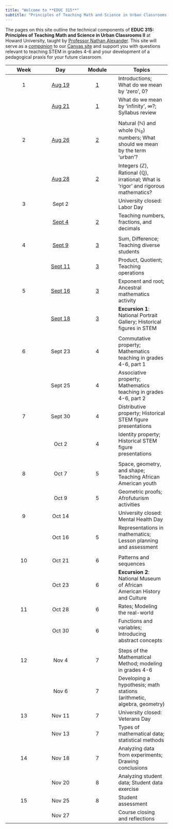 ```yaml
---
title: "Welcome to **EDUC 315**"
subtitle: "Principles of Teaching Math and Science in Urban Classrooms II"
---
```


The pages on this site outline the technical components of **EDUC 315: Principles of Teaching Math and Science in Urban Classrooms II** at Howard University, taught by [Professor Nathan Alexander](https://professornaite.github.io){target="_blank"}. This site will serve as a <u>*companion*</u> to our [Canvas site](https://canvas.howard.edu/courses/53402){target="_blank"} and support you with questions relevant to teaching STEM in grades 4-6 and your development of a pedagogical praxis for your future classroom.

::: column-screen-inset-right
| Week |                            Day                            |                       Module                        | Topics                                                                                                  |
|:---------------:|:---------------:|:---------------:|-----------------------|
|  1   |              [Aug 19](modules/module01.html)              |             [1](modules/module01.html)              | Introductions; What do we mean by ‘zero’, $0$?                                                          |
|      |              [Aug 21](modules/module01.html)              |             [1](modules/module01.html)              | What do we mean by ‘infinity’, $\infty$?; Syllabus review                                               |
|      |                                                           |                                                     |                                                                                                         |
|  2   |              [Aug 26](modules/module02.html)              |             [2](modules/module02.html)              | Natural ($\mathbb{N}$) and whole ($\mathbb{N_0}$) numbers; What should we mean by the term ‘urban’?     |
|      |              [Aug 28](modules/module02.html)              |             [2](modules/module02.html)              | Integers ($\mathbb{Z}$), Rational ($\mathbb{Q}$), irrational; What is ‘rigor’ and rigorous mathematics? |
|  3   |                          Sept 2                           |                                                     | University closed: Labor Day                                                                            |
|      |              [Sept 4](modules/module02.html)              |             [2](modules/module02.html)              | Teaching numbers, fractions, and decimals                                                               |
|      |                                                           |                                                     |                                                                                                         |
|  4   |    [Sept 9](modules/module03.html#sum-and-difference)     |    [3](modules/module03.html#sum-and-difference)    | Sum, Difference; Teaching diverse students                                                              |
|      |   [Sept 11](modules/module03.html#product-and-quotient)   |   [3](modules/module03.html#product-and-quotient)   | Product, Quotient; Teaching operations                                                                  |
|  5   |   [Sept 16](modules/module03.html#exponents-and-roots)    |   [3](modules/module03.html#exponents-and-roots)    | Exponent and root; Ancestral mathematics activity                                                       |
|      | [Sept 18](modules/module03.html#stem-figures-and-history) | [3](modules/module03.html#stem-figures-and-history) | **Excursion 1**: National Portrait Gallery; Historical figures in STEM                                  |
|      |                                                           |                                                     |                                                                                                         |
|  6   |                          Sept 23                          |                          4                          | Commutative property; Mathematics teaching in grades 4-6, part 1                                        |
|      |                          Sept 25                          |                          4                          | Associative property; Mathematics teaching in grades 4-6, part 2                                        |
|  7   |                          Sept 30                          |                          4                          | Distributive property; Historical STEM figure presentations                                             |
|      |                           Oct 2                           |                          4                          | Identity property; Historical STEM figure presentations                                                 |
|      |                                                           |                                                     |                                                                                                         |
|  8   |                           Oct 7                           |                          5                          | Space, geometry, and shape; Teaching African American youth                                             |
|      |                           Oct 9                           |                          5                          | Geometric proofs; Afrofuturism activities                                                               |
|  9   |                          Oct 14                           |                                                     | University closed: Mental Health Day                                                                    |
|      |                          Oct 16                           |                          5                          | Representations in mathematics; Lesson planning and assessment                                          |
|      |                                                           |                                                     |                                                                                                         |
|  10  |                          Oct 21                           |                          6                          | Patterns and sequences                                                                                  |
|      |                          Oct 23                           |                          6                          | **Excursion 2**: National Museum of African American History and Culture                                |
|  11  |                          Oct 28                           |                          6                          | Rates; Modeling the real-world                                                                          |
|      |                          Oct 30                           |                          6                          | Functions and variables; Introducing abstract concepts                                                  |
|      |                                                           |                                                     |                                                                                                         |
|  12  |                           Nov 4                           |                          7                          | Steps of the Mathematical Method; modeling in grades 4-6                                                |
|      |                           Nov 6                           |                          7                          | Developing a hypothesis; math stations (arithmetic, algebra, geometry)                                  |
|  13  |                          Nov 11                           |                          7                          | University closed: Veterans Day                                                                         |
|      |                          Nov 13                           |                          7                          | Types of mathematical data; statistical methods                                                         |
|  14  |                          Nov 18                           |                          7                          | Analyzing data from experiments; Drawing conclusions                                                    |
|      |                          Nov 20                           |                          8                          | Analyzing student data; Student data exercise                                                           |
|  15  |                          Nov 25                           |                          8                          | Student assessment                                                                                      |
|      |                          Nov 27                           |                                                     | Course closing and reflections                                                                          |
:::
